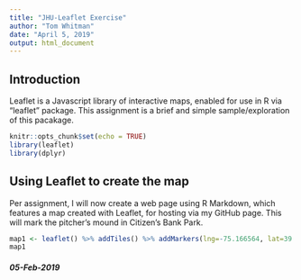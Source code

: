 ---
title: "JHU-Leaflet Exercise"
author: "Tom Whitman"
date: "April 5, 2019"
output: html_document
---

## Introduction

Leaflet is a Javascript library of interactive maps, enabled for use in R via "leaflet" package.  This assignment is a brief and simple sample/exploration of this pacakage.

```{r setup, include=FALSE}
knitr::opts_chunk$set(echo = TRUE)
library(leaflet)
library(dplyr)
```

## Using Leaflet to create the map

Per assignment, I will now create a web page using R Markdown, which features a map created with Leaflet, for hosting via my GitHub page.  This will mark the pitcher's mound in Citizen's Bank Park.

```{r map}
map1 <- leaflet() %>% addTiles() %>% addMarkers(lng=-75.166564, lat=39.905738, popup = "Phightin Phils!")
map1
```

#### _*05-Feb-2019*_